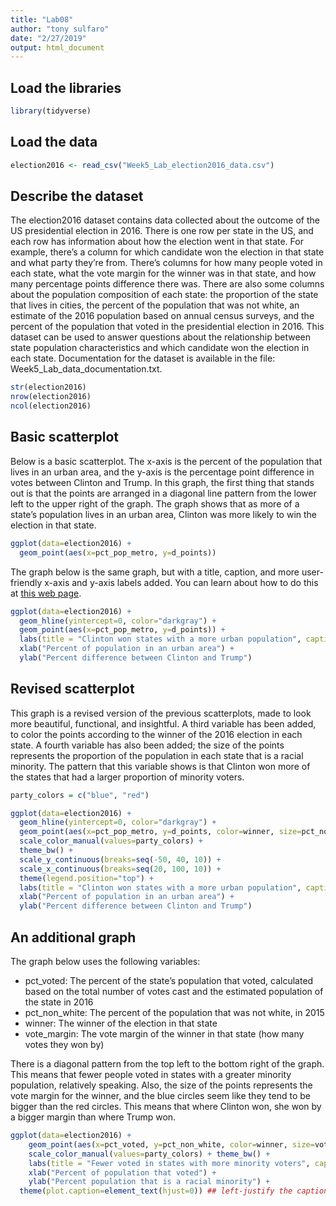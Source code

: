 ```yaml
---
title: "Lab08"
author: "tony sulfaro"
date: "2/27/2019"
output: html_document
---
```


## Load the libraries
```r
library(tidyverse)
```

## Load the data
```r
election2016 <- read_csv("Week5_Lab_election2016_data.csv")
```

## Describe the dataset

The election2016 dataset contains data collected about the outcome of the US presidential election in 2016. There is one row per state in the US, and each row has information about how the election went in that state. For example, there's a column for which candidate won the election in that state and what party they're from. There's columns for how many people voted in each state, what the vote margin for the winner was in that state, and how many percentage points difference there was. There are also some columns about the population composition of each state: the proportion of the state that lives in cities, the percent of the population that was not white, an estimate of the 2016 population based on annual census surveys, and the percent of the population that voted in the presidential election in 2016. This dataset can be used to answer questions about the relationship between state population characteristics and which candidate won the election in each state. Documentation for the dataset is available in the file: Week5_Lab_data_documentation.txt.

```r
str(election2016)
nrow(election2016)
ncol(election2016)
```


## Basic scatterplot

Below is a basic scatterplot. The x-axis is the percent of the population that lives in an urban area, and the y-axis is the percentage point difference in votes between Clinton and Trump. In this graph, the first thing that stands out is that the points are arranged in a diagonal line pattern from the lower left to the upper right of the graph. The graph shows that as more of a state's population lives in an urban area, Clinton was more likely to win the election in that state.

```r
ggplot(data=election2016) + 
  geom_point(aes(x=pct_pop_metro, y=d_points))
```

The graph below is the same graph, but with a title, caption, and more user-friendly x-axis and y-axis labels added. You can learn about how to do this at [this web page](https://ggplot2.tidyverse.org/reference/labs.html).

```r
ggplot(data=election2016) + 
  geom_hline(yintercept=0, color="darkgray") + 
  geom_point(aes(x=pct_pop_metro, y=d_points)) + 
  labs(title = "Clinton won states with a more urban population", caption = "This graph shows the outcome of the 2016 presidential election in the 50 states of the United States of America. \nA positive percent difference on the y-axis means that Clinton won the election in that state; negative means the \nstate went for Trump. As more of a state's population lives in an urban area, Clinton was more likely to win the election.") + 
  xlab("Percent of population in an urban area") + 
  ylab("Percent difference between Clinton and Trump")
```

## Revised scatterplot

This graph is a revised version of the previous scatterplots, made to look more beautiful, functional, and insightful. A third variable has been added, to color the points according to the winner of the 2016 election in each state. A fourth variable has also been added; the size of the points represents the proportion of the population in each state that is a racial minority. The pattern that this variable shows is that Clinton won more of the states that had a larger proportion of minority voters. 


```r
party_colors = c("blue", "red")
```

```r
ggplot(data=election2016) + 
  geom_hline(yintercept=0, color="darkgray") + 
  geom_point(aes(x=pct_pop_metro, y=d_points, color=winner, size=pct_non_white)) + 
  scale_color_manual(values=party_colors) + 
  theme_bw() + 
  scale_y_continuous(breaks=seq(-50, 40, 10)) + 
  scale_x_continuous(breaks=seq(20, 100, 10)) + 
  theme(legend.position="top") + 
  labs(title = "Clinton won states with a more urban population", caption = "This graph shows the outcome of the 2016 presidential election in the 50 states of the United States of America. \nA positive percent difference on the y-axis means that Clinton won the election in that state; negative means the \nstate went for Trump. As more of a state's population lives in an urban area, Clinton was more likely to win the election.") + 
  xlab("Percent of population in an urban area") + 
  ylab("Percent difference between Clinton and Trump")
```

## An additional graph

The graph below uses the following variables:

* pct_voted: The percent of the state's population that voted, calculated based on the total number of votes cast and the estimated population of the state in 2016  
* pct_non_white: The percent of the population that was not white, in 2015  
* winner: The winner of the election in that state  
* vote_margin: The vote margin of the winner in that state (how many votes they won by)

There is a diagonal pattern from the top left to the bottom right of the graph. This means that fewer people voted in states with a greater minority population, relatively speaking. Also, the size of the points represents the vote margin for the winner, and the blue circles seem like they tend to be bigger than the red circles. This means that where Clinton won, she won by a bigger margin than where Trump won.

```r
ggplot(data=election2016) + 
    geom_point(aes(x=pct_voted, y=pct_non_white, color=winner, size=vote_margin)) + 
    scale_color_manual(values=party_colors) + theme_bw() + 
    labs(title = "Fewer voted in states with more minority voters", caption = "This graph shows the outcome of the 2016 presidential election in the 50 states of the United States of America. \nThe graph shows the relationship between what proportion of a state's population voted and what proportion belongs \nto a racial minority. Fewer people voted in states with a greater minority population, relatively speaking. Also, where \nClinton won, she won by a bigger margin than where Trump won.") + 
    xlab("Percent of population that voted") + 
    ylab("Percent population that is a racial minority") + 
  theme(plot.caption=element_text(hjust=0)) ## left-justify the caption
```
